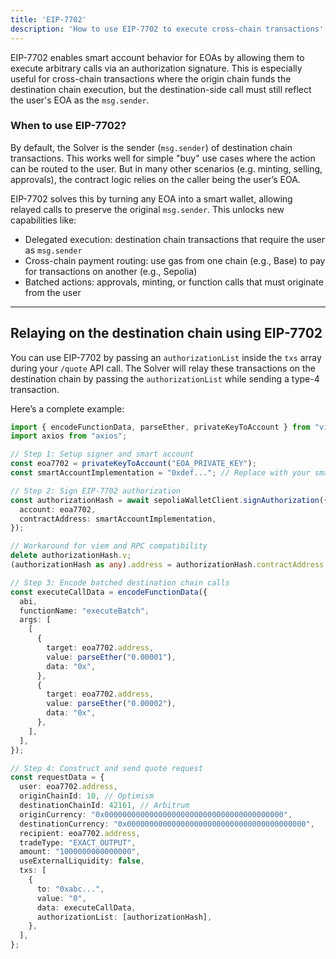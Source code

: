 ```yaml
---
title: 'EIP-7702'
description: 'How to use EIP-7702 to execute cross-chain transactions'
---
```


EIP-7702 enables smart account behavior for EOAs by allowing them to execute arbitrary calls via an authorization signature. This is especially useful for cross-chain transactions where the origin chain funds the destination chain execution, but the destination-side call must still reflect the user's EOA as the `msg.sender`.

### When to use EIP-7702?

By default, the Solver is the sender (`msg.sender`) of destination chain transactions. This works well for simple "buy" use cases where the action can be routed to the user. But in many other scenarios (e.g. minting, selling, approvals), the contract logic relies on the caller being the user’s EOA.

EIP-7702 solves this by turning any EOA into a smart wallet, allowing relayed calls to preserve the original `msg.sender`. This unlocks new capabilities like:

- Delegated execution: destination chain transactions that require the user as `msg.sender`
- Cross-chain payment routing: use gas from one chain (e.g., Base) to pay for transactions on another (e.g., Sepolia)
- Batched actions: approvals, minting, or function calls that must originate from the user

---

## Relaying on the destination chain using EIP-7702

You can use EIP-7702 by passing an `authorizationList` inside the `txs` array during your `/quote` API call. The Solver will relay these transactions on the destination chain by passing the `authorizationList` while sending a type-4 transaction.

Here’s a complete example:

```ts
import { encodeFunctionData, parseEther, privateKeyToAccount } from "viem";
import axios from "axios";

// Step 1: Setup signer and smart account
const eoa7702 = privateKeyToAccount("EOA_PRIVATE_KEY");
const smartAccountImplementation = "0xdef..."; // Replace with your smart account implementation

// Step 2: Sign EIP-7702 authorization
const authorizationHash = await sepoliaWalletClient.signAuthorization({
  account: eoa7702,
  contractAddress: smartAccountImplementation,
});

// Workaround for viem and RPC compatibility 
delete authorizationHash.v;
(authorizationHash as any).address = authorizationHash.contractAddress;

// Step 3: Encode batched destination chain calls
const executeCallData = encodeFunctionData({
  abi,
  functionName: "executeBatch",
  args: [
    [
      {
        target: eoa7702.address,
        value: parseEther("0.00001"),
        data: "0x",
      },
      {
        target: eoa7702.address,
        value: parseEther("0.00002"),
        data: "0x",
      },
    ],
  ],
});

// Step 4: Construct and send quote request
const requestData = {
  user: eoa7702.address,
  originChainId: 10, // Optimism
  destinationChainId: 42161, // Arbitrum
  originCurrency: "0x0000000000000000000000000000000000000000",
  destinationCurrency: "0x0000000000000000000000000000000000000000",
  recipient: eoa7702.address,
  tradeType: "EXACT_OUTPUT",
  amount: "1000000000000000",
  useExternalLiquidity: false,
  txs: [
    {
      to: "0xabc...",
      value: "0",
      data: executeCallData,
      authorizationList: [authorizationHash],
    },
  ],
};
```

